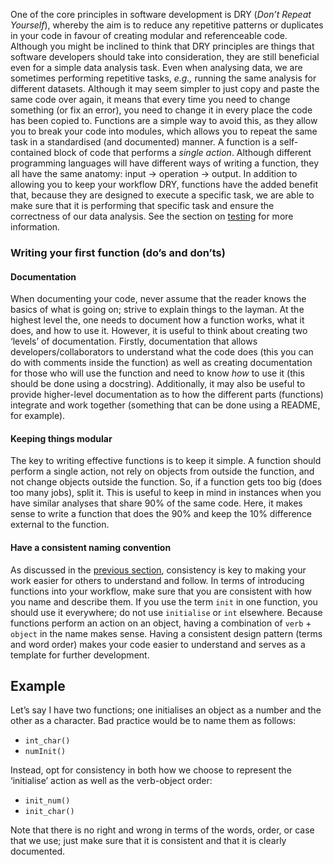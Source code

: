 One of the core principles in software development is DRY (*Don't Repeat Yourself*), whereby the aim is to reduce any repetitive patterns or duplicates in your code in favour of creating modular and referenceable code. Although you might be inclined to think that DRY principles are things that software developers should take into consideration, they are still beneficial even for a simple data analysis task. Even when analysing data, we are sometimes performing repetitive tasks, *e.g.,* running the same analysis for different datasets. Although it may seem simpler to just copy and paste the same code over again, it means that every time you need to change something (or fix an error), you need to change it in every place the code has been copied to. Functions are a simple way to avoid this, as they allow you to break your code into modules, which allows you to repeat the same task in a standardised (and documented) manner. A function is a self-contained block of code that performs a *single action*. Although different programming languages will have different ways of writing a function, they all have the same anatomy: input -\> operation -\> output. In addition to allowing you to keep your workflow DRY, functions have the added benefit that, because they are designed to execute a specific task, we are able to make sure that it is performing that specific task and ensure the correctness of our data analysis. See the section on [testing](sections/03_testing_code.qmd) for more information.

### Writing your first function (do's and don'ts)

#### Documentation

When documenting your code, never assume that the reader knows the basics of what is going on; strive to explain things to the layman. At the highest level the, one needs to document how a function works, what it does, and how to use it. However, it is useful to think about creating two 'levels' of documentation. Firstly, documentation that allows developers/collaborators to understand what the code does (this you can do with comments inside the function) as well as creating documentation for those who will use the function and need to know *how* to use it (this should be done using a docstring). Additionally, it may also be useful to provide higher-level documentation as to how the different parts (functions) integrate and work together (something that can be done using a README, for example).

#### Keeping things modular

The key to writing effective functions is to keep it simple. A function should perform a single action, not rely on objects from outside the function, and not change objects outside the function. So, if a function gets too big (does too many jobs), split it. This is useful to keep in mind in instances when you have similar analyses that share 90% of the same code. Here, it makes sense to write a function that does the 90% and keep the 10% difference external to the function.

#### Have a consistent naming convention

As discussed in the [previous section](sections/01_structured_workflow.qmd), consistency is key to making your work easier for others to understand and follow. In terms of introducing functions into your workflow, make sure that you are consistent with how you name and describe them. If you use the term `init` in one function, you should use it everywhere; do not use `initialise` or `int` elsewhere. Because functions perform an action on an object, having a combination of `verb` + `object` in the name makes sense. Having a consistent design pattern (terms and word order) makes your code easier to understand and serves as a template for further development.

::: {.callout-tip collapse="true"}
## Example

Let's say I have two functions; one initialises an object as a number and the other as a character. Bad practice would be to name them as follows:

-   `int_char()`
-   `numInit()`

Instead, opt for consistency in both how we choose to represent the 'initialise' action as well as the verb-object order:

-   `init_num()`
-   `init_char()`

Note that there is no right and wrong in terms of the words, order, or case that we use; just make sure that it is consistent and that it is clearly documented.
:::